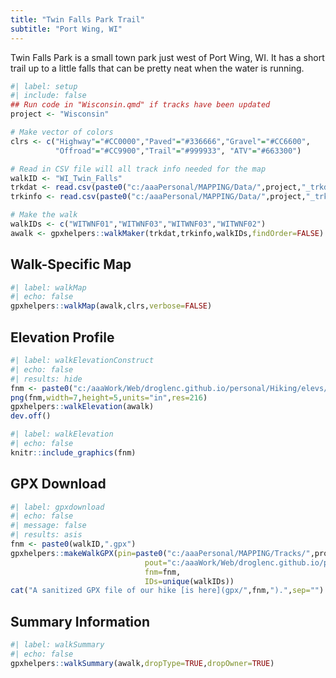 ```yaml
---
title: "Twin Falls Park Trail"
subtitle: "Port Wing, WI"
---
```


Twin Falls Park is a small town park just west of Port Wing, WI. It has a short trail up to a little falls that can be pretty neat when the water is running.

```r
#| label: setup
#| include: false
## Run code in "Wisconsin.qmd" if tracks have been updated
project <- "Wisconsin"

# Make vector of colors
clrs <- c("Highway"="#CC0000","Paved"="#336666","Gravel"="#CC6600",
          "Offroad"="#CC9900","Trail"="#999933", "ATV"="#663300")

# Read in CSV file will all track info needed for the map
walkID <- "WI_Twin_Falls"
trkdat <- read.csv(paste0("c:/aaaPersonal/MAPPING/Data/",project,"_trkdat.csv"))
trkinfo <- read.csv(paste0("c:/aaaPersonal/MAPPING/Data/",project,"_trkinfo.csv"))

# Make the walk
walkIDs <- c("WITWNF01","WITWNF03","WITWNF03","WITWNF02")
awalk <- gpxhelpers::walkMaker(trkdat,trkinfo,walkIDs,findOrder=FALSE)
```

## Walk-Specific Map

```r
#| label: walkMap
#| echo: false
gpxhelpers::walkMap(awalk,clrs,verbose=FALSE)
```

## Elevation Profile
```r
#| label: walkElevationConstruct
#| echo: false
#| results: hide
fnm <- paste0("c:/aaaWork/Web/droglenc.github.io/personal/Hiking/elevs/",walkID,".png") 
png(fnm,width=7,height=5,units="in",res=216)
gpxhelpers::walkElevation(awalk)
dev.off()
```
```r
#| label: walkElevation
#| echo: false
knitr::include_graphics(fnm)
```

## GPX Download
```r
#| label: gpxdownload
#| echo: false
#| message: false
#| results: asis
fnm <- paste0(walkID,".gpx")
gpxhelpers::makeWalkGPX(pin=paste0("c:/aaaPersonal/MAPPING/Tracks/",project),
                              pout="c:/aaaWork/Web/droglenc.github.io/personal/Hiking/gpx",
                              fnm=fnm,
                              IDs=unique(walkIDs))
cat("A sanitized GPX file of our hike [is here](gpx/",fnm,").",sep="")
```

## Summary Information
```r
#| label: walkSummary
#| echo: false
gpxhelpers::walkSummary(awalk,dropType=TRUE,dropOwner=TRUE)
```
